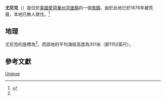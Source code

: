 {{noteTA
|G1=USState
|G2=地名
|G3=Unit
}}
{{Infobox settlement
|official_name            = 尤尼克
|settlement_type          = [[鬼鎮|鬼鎮]]
|image_skyline            = Unique, Iowa.jpg
|imagesize                = 250px
|pushpin_map              = USA Iowa 
|pushpin_label            = 尤尼克
|pushpin_label_position   = top
|pushpin_map_caption      = 尤尼克在愛荷華州的位置
|subdivision_type         = [[世界政區索引|國家]]
|subdivision_type1        = [[美国州份|州份]]
|subdivision_type2        = [[愛荷華州行政区划|縣]]
|subdivision_name         = [[美国|美国]]
|subdivision_name1        = [[愛荷華州|愛荷華州]]
|subdivision_name2        = [[洪堡縣_(愛荷華州)|洪堡縣]]
|elevation_ft             = 1152
|elevation_m              = 351
|area_total_km2           = 
|area_total_sq_mi         = 
|area_land_km2            = 
|area_land_sq_mi          = 
|area_water_km2           = 
|area_water_sq_mi         = 
|population_as_of         = 2010
|population_footnotes     = 
|population_total         = 
|population_metro         = 
|population_density_km2   = auto
|population_density_sq_mi = auto
|timezone                 = [[北美东部時區|北美东部時區]]
|utc_offset               = -6
|coordinates              = {{coord|42|43|02|N|94|20|43|W|type:city_region:US-AL_source:GNS-enwiki|display=inline,title}}
| coor_pinpoint           = 
| coordinates_footnotes   = 
|timezone_DST             = CDT
|utc_offset_DST           = -5
|postal_code_type         = [[美國郵區編號|美國郵區編號]]
|postal_code              = 
|area_code                = {{link-en|电话区号515|Area code 515|515}}
|blank_name = [[地名信息系统|地名信息系统]]ID
|blank_info = 465624<ref name="GNIS">{{cite gnis|465624|Unique}}</ref>
}}
'''尤尼克'''（{{lang-en|Unique}}）是位於[[美國|美國]][[愛荷華州|愛荷華州]][[洪堡縣_(愛荷華州)|洪堡縣]]的一個[[鬼鎮|鬼鎮]]。由於此地已於1878年被荒廢，本地已無人居住。<ref name="GR8">{{cite web|url=http://factfinder2.census.gov|publisher=[[美国人口调查局|美国人口调查局]]|accessdate=2011-05-14|title=American FactFinder|archive-date=2013-09-11|archive-url=https://web.archive.org/web/20130911234518/http://factfinder2.census.gov/|dead-url=no}}</ref>

== 地理 ==
尤尼克的座標為{{coord|42|43|02|N|94|20|43|W|type:city_region:US-AL_source:GNS-enwiki|display=inline}}<ref name=GNIS />，而該地的平均海拔高度為351米（即1152英尺）。

== 參考文獻 ==
{{reflist}}

{{洪堡縣 (愛荷華州)}}
[[Category:愛荷華州鬼鎮|Unique]]
{{Iowa-geo-stub}}